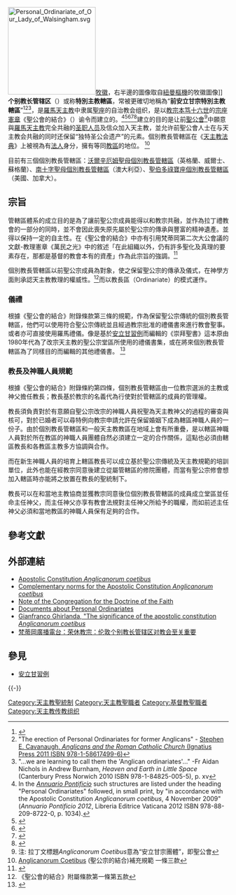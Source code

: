 [[File:Personal_Ordinariate_of_Our_Lady_of_Walsingham.svg|200px]][[牧徽|牧徽]]，右半邊的圖像取自[[紐曼樞機|紐曼樞機]]的牧徽圖像]]
'''个别教长管辖区'''（{{lang-en|Personal ordinariate}}）或称'''特別主教轄區'''，常被更確切地稱為“'''前安立甘宗特別主教轄區'''”<ref>{{Cite web |url=http://books.google.com/books?id=7BJ_MAEACAAJ&dq |title=Peter John Elliott, ''A Little Catechism on the Personal Ordinariates for Former Anglicans'' (James Goold House Publications, 2012 ISBN 978=1-92115413-3) |accessdate=2014-10-06 |archive-date=2020-11-02 |archive-url=https://web.archive.org/web/20201102223249/https://books.google.com/books?id=7BJ_MAEACAAJ&dq |dead-url=no }}</ref><ref>"The erection of Personal Ordinariates for former Anglicans" - [https://www.google.com/search?tbm=bks&hl=en&q=Cavanaugh+%22former+Anglicans%22#hl=en&q=Cavanaugh+%22ordinariates+for+former%22&tbm=bks Stephen E. Cavanaugh, ''Anglicans and the Roman Catholic Church'' (Ignatius Press 2011 ISBN 978-1-58617499-6)]</ref><ref>"...we are learning to call them the 'Anglican ordinariates'..." -Fr Aidan Nichols in Andrew Burnham, ''Heaven and Earth in Little Space'' (Canterbury Press Norwich 2010 ISBN 978-1-84825-005-5), p. xv</ref>，是[[羅馬天主教|羅馬天主教]]中隶属[[聖座|聖座]]的自治教会组织，是以[[教宗本笃十六世|教宗本笃十六世]]的[[宗座憲章|宗座憲章]]《聖公會的結合》（{{lang-la|''Anglicanorum coetibus''}}）谕令而建立的。<ref>In the ''[[Annuario_Pontificio|Annuario Pontificio]]'' such structures are listed under the heading "Personal Ordinariates" followed, in small print, by "in accordance with the Apostolic Constitution ''Anglicanorum coetibus'', 4 November 2009" (''Annuario Pontificio 2012'', Libreria Editrice Vaticana 2012 ISBN 978-88-209-8722-0, p. 1034).</ref><ref name=Arrieta>{{Cite web |url=http://anglicanuse.org/conf-pdfs/Arrieta-Personal%20Ordinariates.pdf |title=Juan Ignacio Arrieta, "Personal Ordinariates" |accessdate=2014-10-06 |archive-date=2011-10-14 |archive-url=https://web.archive.org/web/20111014210327/http://anglicanuse.org/conf-pdfs/Arrieta-Personal%20Ordinariates.pdf |dead-url=no }}</ref><ref name=Baura>{{Cite web |url=http://baura.pusc.it/files/anglicans.pdf |title=Eduardo Baura, "Personal Ecclesiastical Circumscriptions: The Personal Ordinariates for Faithful from the Anglican Communion" |accessdate=2014-10-06 |archive-date=2013-06-24 |archive-url=https://web.archive.org/web/20130624105020/http://baura.pusc.it/files/anglicans.pdf |dead-url=no }}</ref><ref>{{Cite web |url=http://www.vatican.va/holy_father/benedict_xvi/apost_constitutions/documents/hf_ben-xvi_apc_20091104_anglicanorum-coetibus_en.html |title=''Anglicanorum coetibus'' |accessdate=2014-10-06 |archive-date=2014-10-27 |archive-url=https://web.archive.org/web/20141027053023/http://www.vatican.va/holy_father/benedict_xvi/apost_constitutions/documents/hf_ben-xvi_apc_20091104_anglicanorum-coetibus_en.html |dead-url=no }}</ref><ref>{{Cite web |url=http://www.vatican.va/roman_curia/congregations/cfaith/documents/rc_con_cfaith_doc_20091104_norme-anglicanorum-coetibus_en.html |title=complementary norms |accessdate=2014-10-06 |archive-date=2020-11-11 |archive-url=https://web.archive.org/web/20201111232926/http://www.vatican.va/roman_curia/congregations/cfaith/documents/rc_con_cfaith_doc_20091104_norme-anglicanorum-coetibus_en.html |dead-url=no }}</ref>建立的目的是让前[[聖公會|聖公會]]<ref>注: 拉丁文標題''Anglicanorum Coetibus''意為“安立甘宗團體”，即聖公會</ref>中願意與[[羅馬天主教|羅馬天主教]]完全共融的[[圣职人员|圣职人员]]及信众加入天主教，並允许前聖公會人士在与天主教会共融的同时还保留“独特圣公会遗产”的元素。個別教長管轄區在《[[天主教法典|天主教法典]]》上被視為有[[法人|法人]]身分，擁有等同[[教區|教區]]的地位。 <ref>[http://www.vatican.va/holy_father/benedict_xvi/apost_constitutions/documents/hf_ben-xvi_apc_20091104_anglicanorum-coetibus_en.html Anglicanorum Coetibus] {{Wayback|url=http://www.vatican.va/holy_father/benedict_xvi/apost_constitutions/documents/hf_ben-xvi_apc_20091104_anglicanorum-coetibus_en.html |date=20141027053023 }} (聖公宗的結合)補充規範 一條三款{{en}}</ref>

目前有三個個別教長管轄區：[[天主教沃爾辛厄姆聖母個別教長管轄區|沃爾辛厄姆聖母個別教長管轄區]]（英格蘭、威爾士、蘇格蘭）、[[天主教南十字聖母個別教長管轄區|南十字聖母個別教長管轄區]]（澳大利亞）、[[天主教聖伯多祿寶座個別教長管轄區|聖伯多祿寶座個別教長管轄區]]（美國、加拿大）。

==宗旨==
管轄區體系的成立目的是為了讓前聖公宗成員能得以和教宗共融，並作為拉丁禮教會的一部分的同時，並不會因此喪失原先屬於聖公宗的傳承與豐富的精神遺產。並得以保持一定的自主性。在《聖公會的結合》中亦有引用梵蒂岡第二次大公會議的文獻-教理憲章《萬民之光》中的敘述「在此組織以外，仍有許多聖化及真理的要素存在，那都是基督的教會本有的資產」作為此宗旨的強調。<ref>{{cite web|title=Anglican Patrimony in the Catholic Church|url=http://www.usordinariate.org/index.cfm?load=page&page=167|publisher=聖伯多祿寶座個別教長管轄區官網|language=en|access-date=2015-07-01|archive-url=https://web.archive.org/web/20150702003143/http://www.usordinariate.org/index.cfm?load=page&page=167|archive-date=2015-07-02|dead-url=yes}}</ref>

個別教長管轄區以前聖公宗成員為對象，使之保留聖公宗的傳承及儀式，在神學方面則承認天主教教理的權威性。<ref>《聖公會的結合》附屬條款第一條第五款</ref>而以教長區（Ordinariate）的模式運作。

===儀禮===
根據《聖公會的結合》附錄條款第三條的規範，作為保留聖公宗傳統的個別教長管轄區，他們可以使用符合聖公宗傳統並且經過教宗批准的禮儀書來進行教會聖事。或者亦可直接使用羅馬禮儀。像是基於[[安立甘習例|安立甘習例]]而編輯的《崇拜聖書》這本原由1980年代為了改宗天主教的聖公宗堂區所使用的禮儀書集，或在將來個別教長管轄區為了同樣目的而編輯的其他禮儀書。 <ref>{{cite web|title=Liturgy - Anglican Use|url=http://www.ordinariate.org.uk/liturgy-anglican-use|publisher=沃爾辛厄聖母個別教長管轄區官網|deadurl=yes|archiveurl=https://web.archive.org/web/20131224115341/http://www.ordinariate.org.uk/liturgy-anglican-use|archivedate=2013-12-24|accessdate=2015-07-01}}{{en}}</ref>

===教長及神職人員規範===
根據《聖公會的結合》附錄條約第四條，個別教長管轄區由一位教宗選派的主教或神父擔任教長；教長基於教宗的名義代為行使對於管轄區的成員的管理權。

教長須負責對於有意願自聖公宗改宗的神職人員祝聖為天主教神父的過程的審查與核可，對於已婚者可以尋特例向教宗申請允許在保留婚姻下成為轄區神職人員的一份子。由於個別教長管轄區和一般天主教教區在地域上會有所重疊，是以轄區神職人員對於所在教區的神職人員團體自然必須建立一定的合作關係，這點也必須由轄區教長和各教區主教多方協調與合作。

而在新生神職人員的培育上轄區教長可以成立基於聖公宗傳統及天主教規範的培訓單位，此外也能在經教宗同意後建立從屬管轄區的修院團體，而當有聖公宗修會想加入轄區時亦能將之放置在教長的聖統制下。

教長可以在和當地主教協商並獲教宗同意後位個別教長管轄區的成員成立堂區並任命主任神父，而主任神父亦享有教會法規對主任神父所給予的職權，而如前述主任神父必須和當地教區的神職人員保有足夠的合作。

== 參考文獻 ==
{{reflist}}

== 外部連結 ==
*[http://www.vatican.va/holy_father/benedict_xvi/apost_constitutions/documents/hf_ben-xvi_apc_20091104_anglicanorum-coetibus_en.html Apostolic Constitution ''Anglicanorum coetibus'']{{Wayback|url=http://www.vatican.va/holy_father/benedict_xvi/apost_constitutions/documents/hf_ben-xvi_apc_20091104_anglicanorum-coetibus_en.html |date=20141027053023 }}
*[http://www.vatican.va/roman_curia/congregations/cfaith/documents/rc_con_cfaith_doc_20091104_norme-anglicanorum-coetibus_en.html Complementary norms for the Apostolic Constitution ''Anglicanorum coetibus''] {{Wayback|url=http://www.vatican.va/roman_curia/congregations/cfaith/documents/rc_con_cfaith_doc_20091104_norme-anglicanorum-coetibus_en.html |date=20201111232926 }}
*[http://www.ewtn.com/library/curia/vpoordinangl.htm Note of the Congregation for the Doctrine of the Faith] {{Wayback|url=http://www.ewtn.com/library/curia/vpoordinangl.htm |date=20180928112103 }}
*[http://prelaturaspersonales.org/ordinariatos-personales-2/ Documents about Personal Ordinariates] {{Wayback|url=http://prelaturaspersonales.org/ordinariatos-personales-2/ |date=20200204105849 }}
*[http://www.ewtn.com/library/curia/signifanglcoet.htm Gianfranco Ghirlanda, "The significance of the apostolic constitution ''Anglicanorum coetibus''] {{Wayback|url=http://www.ewtn.com/library/curia/signifanglcoet.htm |date=20180928115141 }}
*[http://zh.radiovaticana.va/news/2014/10/29/%E8%8D%A3%E4%BC%91%E6%95%99%E5%AE%97%EF%BC%9A%E4%BC%A6%E6%95%A6%E4%B8%AA%E5%88%AB%E6%95%99%E9%95%BF%E7%AE%A1%E8%BE%96%E5%8C%BA%E5%AF%B9%E6%95%99%E4%BC%9A%E8%87%B3%E5%85%B3%E9%87%8D%E8%A6%81/1109718 梵蒂岡廣播電台：荣休教宗：伦敦个别教长管辖区对教会至关重要] {{Wayback|url=http://zh.radiovaticana.va/news/2014/10/29/%E8%8D%A3%E4%BC%91%E6%95%99%E5%AE%97%EF%BC%9A%E4%BC%A6%E6%95%A6%E4%B8%AA%E5%88%AB%E6%95%99%E9%95%BF%E7%AE%A1%E8%BE%96%E5%8C%BA%E5%AF%B9%E6%95%99%E4%BC%9A%E8%87%B3%E5%85%B3%E9%87%8D%E8%A6%81/1109718 |date=20141030155809 }}

== 參見 ==
{{Portal|天主教|圣公宗}}
* [[安立甘習例|安立甘習例]]

{{-}}
{{天主教}}

[[Category:天主教聖統制|Category:天主教聖統制]]
[[Category:天主教聖職者|Category:天主教聖職者]]
[[Category:基督教聖職者|Category:基督教聖職者]]
[[Category:天主教传教组织|Category:天主教传教组织]]